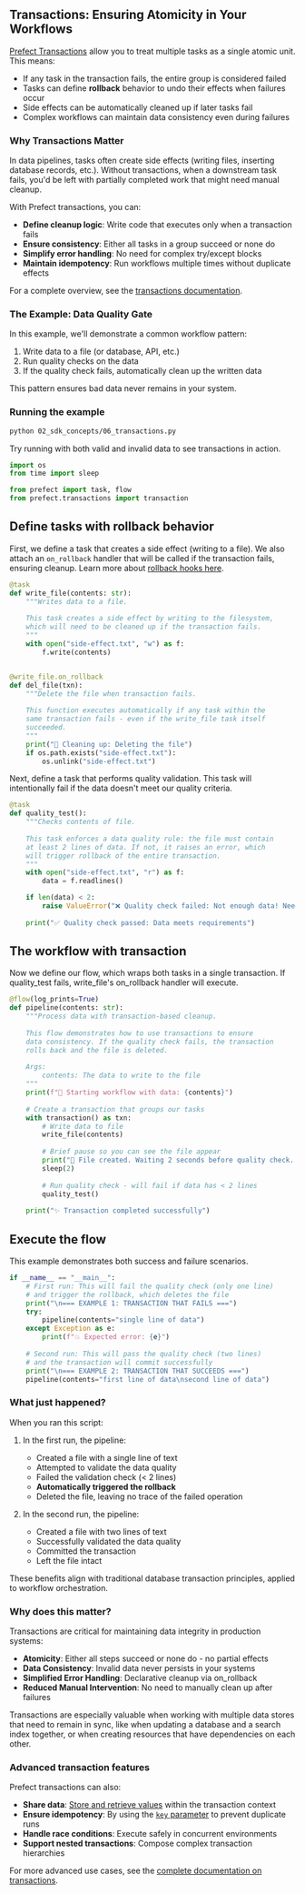 
## Transactions: Ensuring Atomicity in Your Workflows

[Prefect Transactions](https://docs.prefect.io/v3/develop/transactions) allow you to treat
multiple tasks as a single atomic unit. This means:

* If any task in the transaction fails, the entire group is considered failed
* Tasks can define **rollback** behavior to undo their effects when failures occur
* Side effects can be automatically cleaned up if later tasks fail
* Complex workflows can maintain data consistency even during failures

### Why Transactions Matter

In data pipelines, tasks often create side effects (writing files, inserting database 
records, etc.). Without transactions, when a downstream task fails, you'd be left with 
partially completed work that might need manual cleanup.

With Prefect transactions, you can:

* **Define cleanup logic**: Write code that executes only when a transaction fails
* **Ensure consistency**: Either all tasks in a group succeed or none do
* **Simplify error handling**: No need for complex try/except blocks
* **Maintain idempotency**: Run workflows multiple times without duplicate effects

For a complete overview, see the [transactions documentation](https://docs.prefect.io/v3/develop/transactions).

### The Example: Data Quality Gate

In this example, we'll demonstrate a common workflow pattern:

1. Write data to a file (or database, API, etc.)
2. Run quality checks on the data
3. If the quality check fails, automatically clean up the written data

This pattern ensures bad data never remains in your system.

### Running the example

```bash
python 02_sdk_concepts/06_transactions.py
```

Try running with both valid and invalid data to see transactions in action.

```python
import os
from time import sleep

from prefect import task, flow
from prefect.transactions import transaction


```

## Define tasks with rollback behavior

First, we define a task that creates a side effect (writing to a file).
We also attach an `on_rollback` handler that will be called if the
transaction fails, ensuring cleanup. Learn more about [rollback hooks here](https://docs.prefect.io/v3/develop/transactions#write-your-first-transaction).

```python
@task
def write_file(contents: str):
    """Writes data to a file.
    
    This task creates a side effect by writing to the filesystem,
    which will need to be cleaned up if the transaction fails.
    """
    with open("side-effect.txt", "w") as f:
        f.write(contents)


@write_file.on_rollback
def del_file(txn):
    """Delete the file when transaction fails.
    
    This function executes automatically if any task within the
    same transaction fails - even if the write_file task itself
    succeeded.
    """
    print("🧹 Cleaning up: Deleting the file")
    if os.path.exists("side-effect.txt"):
        os.unlink("side-effect.txt")


```

Next, define a task that performs quality validation.
This task will intentionally fail if the data doesn't meet
our quality criteria.

```python
@task
def quality_test():
    """Checks contents of file.
    
    This task enforces a data quality rule: the file must contain
    at least 2 lines of data. If not, it raises an error, which
    will trigger rollback of the entire transaction.
    """
    with open("side-effect.txt", "r") as f:
        data = f.readlines()

    if len(data) < 2:
        raise ValueError("❌ Quality check failed: Not enough data! Need at least 2 lines.")
    
    print("✅ Quality check passed: Data meets requirements")


```

## The workflow with transaction

Now we define our flow, which wraps both tasks in a single transaction.
If quality_test fails, write_file's on_rollback handler will execute.

```python
@flow(log_prints=True)
def pipeline(contents: str):
    """Process data with transaction-based cleanup.
    
    This flow demonstrates how to use transactions to ensure
    data consistency. If the quality check fails, the transaction
    rolls back and the file is deleted.
    
    Args:
        contents: The data to write to the file
    """
    print(f"🚀 Starting workflow with data: {contents}")
    
    # Create a transaction that groups our tasks
    with transaction() as txn:
        # Write data to file
        write_file(contents)
        
        # Brief pause so you can see the file appear
        print("📝 File created. Waiting 2 seconds before quality check...")
        sleep(2)
        
        # Run quality check - will fail if data has < 2 lines
        quality_test()
    
    print("✨ Transaction completed successfully")


```

## Execute the flow

This example demonstrates both success and failure scenarios.

```python
if __name__ == "__main__":
    # First run: This will fail the quality check (only one line)
    # and trigger the rollback, which deletes the file
    print("\n=== EXAMPLE 1: TRANSACTION THAT FAILS ===")
    try:
        pipeline(contents="single line of data")
    except Exception as e:
        print(f"💥 Expected error: {e}")
    
    # Second run: This will pass the quality check (two lines)
    # and the transaction will commit successfully
    print("\n=== EXAMPLE 2: TRANSACTION THAT SUCCEEDS ===")
    pipeline(contents="first line of data\nsecond line of data")


```

### What just happened?

When you ran this script:

1. In the first run, the pipeline:
   - Created a file with a single line of text
   - Attempted to validate the data quality
   - Failed the validation check (< 2 lines)
   - **Automatically triggered the rollback**
   - Deleted the file, leaving no trace of the failed operation

2. In the second run, the pipeline:
   - Created a file with two lines of text
   - Successfully validated the data quality
   - Committed the transaction
   - Left the file intact

These benefits align with traditional database transaction principles, applied to workflow orchestration.

### Why does this matter?

Transactions are critical for maintaining data integrity in production systems:

* **Atomicity**: Either all steps succeed or none do - no partial effects
* **Data Consistency**: Invalid data never persists in your systems
* **Simplified Error Handling**: Declarative cleanup via on_rollback
* **Reduced Manual Intervention**: No need to manually clean up after failures

Transactions are especially valuable when working with multiple data stores
that need to remain in sync, like when updating a database and a search index
together, or when creating resources that have dependencies on each other.

### Advanced transaction features

Prefect transactions can also:

* **Share data**: [Store and retrieve values](https://docs.prefect.io/v3/develop/transactions#access-data-within-transactions) within the transaction context
* **Ensure idempotency**: By using the [`key` parameter](https://docs.prefect.io/v3/develop/transactions#idempotency) to prevent duplicate runs
* **Handle race conditions**: Execute safely in concurrent environments
* **Support nested transactions**: Compose complex transaction hierarchies

For more advanced use cases, see the [complete documentation on transactions](https://docs.prefect.io/v3/develop/transactions).
